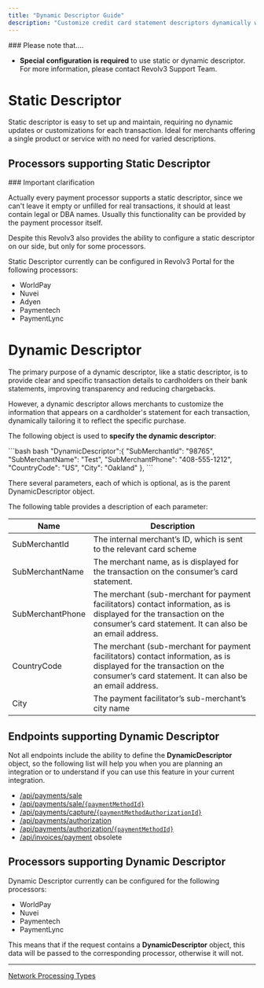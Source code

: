 ```yaml
---
title: "Dynamic Descriptor Guide"
description: "Customize credit card statement descriptors dynamically with the Revolv3 API to reduce chargebacks and improve customer recognition."
---
```


<Warning>
  ### Please note that....

  * **Special configuration is required** to use static or dynamic descriptor. For more information, please contact Revolv3 Support Team.
</Warning>

# Static Descriptor

Static descriptor is easy to set up and maintain, requiring no dynamic updates or customizations for each transaction. Ideal for merchants offering a single product or service with no need for varied descriptions.

## Processors supporting Static Descriptor

<Info>
  ### Important clarification

  Actually every payment processor supports a static descriptor, since we can't leave it empty or unfilled for real transactions, it should at least contain legal or DBA names. Usually this functionality can be provided by the payment processor itself.

  Despite this Revolv3 also provides the ability to configure a static descriptor on our side, but only for some processors.
</Info>

Static Descriptor currently can be configured in Revolv3 Portal for the following processors:

* WorldPay
* Nuvei
* Adyen
* Paymentech
* PaymentLync

# Dynamic Descriptor

The primary purpose of a dynamic descriptor, like a static descriptor, is to provide clear and specific transaction details to cardholders on their bank statements, improving transparency and reducing chargebacks.

However, a dynamic descriptor allows merchants to customize the information that appears on a cardholder's statement for each transaction, dynamically tailoring it to reflect the specific purchase.

The following object is used to **specify the dynamic descriptor**:

<CodeGroup>
  ```bash bash
  "DynamicDescriptor":{
       "SubMerchantId": "98765",
       "SubMerchantName": "Test",
       "SubMerchantPhone": "408-555-1212",
       "CountryCode": "US",
       "City": "Oakland"
  },
  ```
</CodeGroup>

There several parameters, each of which is optional, as is the parent DynamicDescriptor object.

The following table provides a description of each parameter:

| Name             | Description                                                                                                                                                                      |
| ---------------- | -------------------------------------------------------------------------------------------------------------------------------------------------------------------------------- |
| SubMerchantId    | The internal merchant’s ID, which is sent to the relevant card scheme                                                                                                            |
| SubMerchantName  | The merchant name, as is displayed for the transaction on the consumer’s card statement.                                                                                         |
| SubMerchantPhone | The merchant (sub-merchant for payment facilitators) contact information, as is displayed for the transaction on the consumer’s card statement. It can also be an email address. |
| CountryCode      | The merchant (sub-merchant for payment facilitators) contact information, as is displayed for the transaction on the consumer’s card statement. It can also be an email address. |
| City             | The payment facilitator’s sub-merchant’s city name                                                                                                                               |

## Endpoints supporting Dynamic Descriptor

Not all endpoints include the ability to define the **DynamicDescriptor** object, so the following list will help you when you are planning an integration or to understand if you can use this feature in your current integration.

* [/api/payments/sale](https://docs.revolv3.com/reference/post_api-payments-sale#/)
* [/api/payments/sale/`{paymentMethodId}`](https://docs.revolv3.com/reference/post_api-payments-sale-paymentmethodid)
* [/api/payments/capture/`{paymentMethodAuthorizationId}`](https://docs.revolv3.com/reference/post_api-payments-capture-paymentmethodauthorizationid)
* [/api/payments/authorization](https://docs.revolv3.com/reference/post_api-payments-authorization)
* [/api/payments/authorization/`{paymentMethodId}`](https://docs.revolv3.com/reference/post_api-payments-authorization-paymentmethodid)
* [/api/invoices/payment](https://docs.revolv3.com/reference/post_api-payments-sale-paymentmethodid#/) obsolete

## Processors supporting Dynamic Descriptor

Dynamic Descriptor currently can be configured for the following processors:

* WorldPay
* Nuvei
* Paymentech
* PaymentLync

This means that if the request contains a **DynamicDescriptor** object, this data will be passed to the corresponding processor, otherwise it will not.

***

[Network Processing Types](/docs/network-processing-types)
